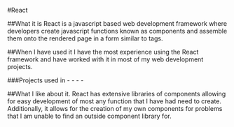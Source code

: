 #React

##What it is
React is a javascript based web development framework where developers create javascript functions known as components and assemble them onto the rendered page in a form similar to <HTMLLink /> tags.

##When I have used it
I have the most experience using the React framework and have worked with it in most of my web development projects.

###Projects used in
-<ResumeDeetsLink />
-<IntraconnectLink />
-<ChangeOrderLink />
-<FoodNowLink />

##What I like about it.
React has extensive libraries of components allowing for easy development of most any function that I have had need to create. Additionally, it allows for the creation of my own components for problems that I am unable to find an outside component library for.
